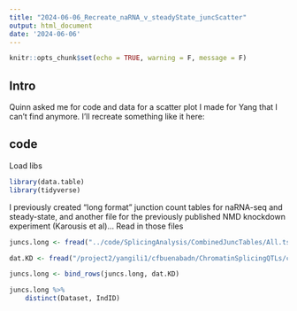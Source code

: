 ```yaml
---
title: "2024-06-06_Recreate_naRNA_v_steadyState_juncScatter"
output: html_document
date: '2024-06-06'
---
```


```r
knitr::opts_chunk$set(echo = TRUE, warning = F, message = F)
```

## Intro

Quinn asked me for code and data for a scatter plot I made for Yang that I can't find anymore. I'll recreate something like it here:

## code

Load libs

```r
library(data.table)
library(tidyverse)
```

I previously created "long format" junction count tables for naRNA-seq and steady-state, and another file for the previously published NMD knockdown experiment (Karousis et al)... Read in those files

```r

juncs.long <- fread("../code/SplicingAnalysis/CombinedJuncTables/All.tsv.gz")

dat.KD <- fread("/project2/yangili1/cfbuenabadn/ChromatinSplicingQTLs/code/SplicingAnalysis/CombinedJuncTables/NMD_KD.tsv.gz")

juncs.long <- bind_rows(juncs.long, dat.KD)

juncs.long %>%
    distinct(Dataset, IndID)
```

